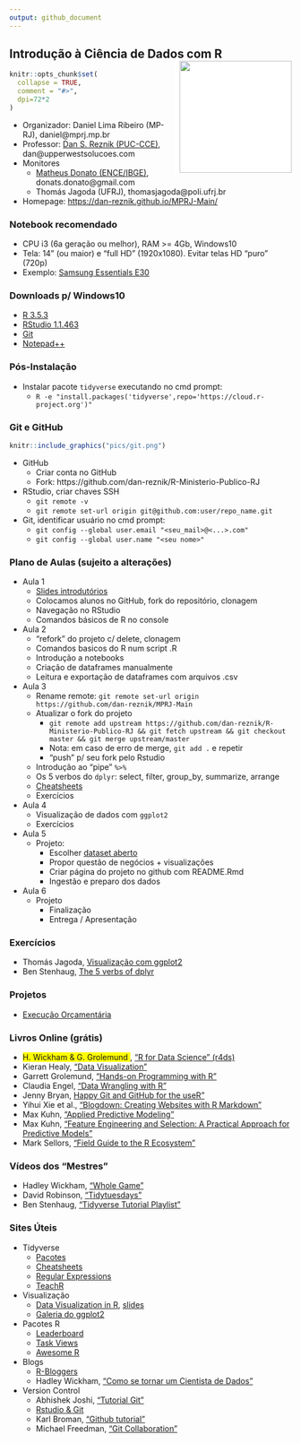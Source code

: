 ```yaml
---
output: github_document
---
```


## Introdução à Ciência de Dados com R <img width="200" src="pics/puc_mprj_inova.png" align="right" style="padding-left:10px;background-color:white"/>

<!-- README.md is generated from README.Rmd. Please edit that file -->

```r
knitr::opts_chunk$set(
  collapse = TRUE,
  comment = "#>",
  dpi=72*2
)
```

* Organizador: Daniel Lima Ribeiro (MP-RJ), daniel@mprj.mp.br
* Professor: [Dan S. Reznik (PUC-CCE)](https://www.linkedin.com/in/dan-s-reznik-phd-bb49133/), dan@upperwestsolucoes.com
* Monitores
    + [Matheus Donato (ENCE/IBGE)](https://www.linkedin.com/in/matheus-donato-75526388/), donats.donato@gmail.com
    + Thomás Jagoda (UFRJ), thomasjagoda@poli.ufrj.br
* Homepage: [https://dan-reznik.github.io/MPRJ-Main/](https://dan-reznik.github.io/MPRJ-Main/)

### Notebook recomendado

* CPU i3 (6a geração ou melhor), RAM >=  4Gb, Windows10  
* Tela: 14” (ou maior) e "full HD" (1920x1080). Evitar telas HD “puro” (720p)
* Exemplo: [Samsung Essentials E30](https://www.americanas.com.br/produto/133794107)

### Downloads p/ Windows10

* [R 3.5.3](https://cran.r-project.org/bin/windows/base/)
* [RStudio 1.1.463](https://download1.rstudio.org/RStudio-1.1.463.exe)
* [Git](https://git-scm.com/download/win)
* [Notepad++](https://notepad-plus-plus.org/download/v7.6.4.html)

### Pós-Instalação

* Instalar pacote `tidyverse` executando no cmd prompt:
    + `R -e "install.packages('tidyverse',repo='https://cloud.r-project.org')"`
    
### Git e GitHub

```r
knitr::include_graphics("pics/git.png")
```

* GitHub
    + Criar conta no GitHub
    + Fork: https://github.com/dan-reznik/R-Ministerio-Publico-RJ
* RStudio, criar chaves SSH
    + `git remote -v`
    + `git remote set-url origin git@github.com:user/repo_name.git`
* Git, identificar usuário no cmd prompt:
    + `git config --global user.email "<seu_mail>@<...>.com"`
    + `git config --global user.name "<seu nome>"`
    
### Plano de Aulas (sujeito a alterações)

* Aula 1
    + [Slides introdutórios](https://github.com/dan-reznik/MPRJ-Main/blob/master/aulas%20ppt/R%20Ministerio%20Publico%20Aula%201.pptx?raw=true)
    + Colocamos alunos no GitHub, fork do repositório, clonagem
    + Navegação no RStudio
    + Comandos básicos de R no console
* Aula 2
    + "refork" do projeto c/ delete, clonagem
    + Comandos basicos do R num script .R
    + Introdução a notebooks
    + Criação de dataframes manualmente
    + Leitura e exportação de dataframes com arquivos .csv
* Aula 3
    + Rename remote: `git remote set-url origin https://github.com/dan-reznik/MPRJ-Main`
    + Atualizar o fork do projeto
        + `git remote add upstream https://github.com/dan-reznik/R-Ministerio-Publico-RJ && git fetch upstream && git checkout master && git merge upstream/master`
        + Nota: em caso de erro de merge, `git add .` e repetir
        + "push" p/ seu fork pelo Rstudio
    + Introdução ao "pipe" `%>%`
    + Os 5 verbos do `dplyr`: select, filter, group_by, summarize, arrange
    + [Cheatsheets](https://www.rstudio.com/resources/cheatsheets/)
    + Exercícios
* Aula 4
    + Visualização de dados com `ggplot2`
    + Exercícios
* Aula 5
    + Projeto:
        + Escolher [dataset aberto](http://dados.gov.br/)
        + Propor questão de negócios + visualizações
        + Criar página do projeto no github com README.Rmd
        + Ingestão e preparo dos dados
* Aula 6
    + Projeto
        + Finalização
        + Entrega / Apresentação
    

### Exercícios

* Thomás Jagoda, [Visualização com ggplot2](https://github.com/JagodaT/MPRJ--Exercicios-ggplot2)
* Ben Stenhaug, [The 5 verbs of dplyr](https://teachingr.com/content/the-5-verbs-of-dplyr/the-5-verbs-of-dplyr-exercise.html)

### Projetos

* [Execução Orçamentária](https://dan-reznik.github.io/MP-Execucao-Orcamentaria)

### Livros Online (grátis)

* <span style="background-color: #FFFF00">H. Wickham & G. Grolemund </span>, ["R for Data Science" (r4ds)](https://r4ds.had.co.nz/)
* Kieran Healy, ["Data Visualization"](https://socviz.co/)
* Garrett Grolemund, ["Hands-on Programming with R"](https://rstudio-education.github.io/hopr/)
* Claudia Engel, ["Data Wrangling with R"](https://cengel.github.io/R-data-wrangling/)
* Jenny Bryan, [Happy Git and GitHub for the useR"](https://happygitwithr.com/)
* Yihui Xie et al., ["Blogdown: Creating Websites with R Markdown"](https://bookdown.org/yihui/blogdown/)
* Max Kuhn, ["Applied Predictive Modeling"](http://appliedpredictivemodeling.com/)
* Max Kuhn, ["Feature Engineering and Selection: A Practical Approach for Predictive Models"](https://bookdown.org/max/FES/)
* Mark Sellors, ["Field Guide to the R Ecosystem"](https://fg2re.sellorm.com/)

### Vídeos dos “Mestres”

* Hadley Wickham, ["Whole Game"](https://www.youtube.com/watch?v=go5Au01Jrvs)
* David Robinson, ["Tidytuesdays"](https://www.youtube.com/user/safe4democracy/videos)
* Ben Stenhaug, ["Tidyverse Tutorial Playlist"](https://www.youtube.com/watch?v=lTTJPRwnONE&list=PLLxj8fULvXwGOf8uHlL4Tr62oXSB5k_in)

### Sites Úteis

* Tidyverse
    + [Pacotes](https://www.tidyverse.org/packages/)
    + [Cheatsheets](https://www.rstudio.com/resources/cheatsheets/)
    + [Regular Expressions](https://stringr.tidyverse.org/articles/regular-expressions.html)
    + [TeachR](https://teachingr.com/)
* Visualização
    + [Data Visualization in R](https://djnavarro.github.io/satrdayjoburg/), [slides](https://djnavarro.github.io/satrdayjoburg/slides)
    + [Galeria do ggplot2](https://www.r-graph-gallery.com/portfolio/ggplot2-package/)
* Pacotes R
    + [Leaderboard](https://www.rdocumentation.org/trends)
    + [Task Views](https://cran.r-project.org/web/views/)
    + [Awesome R](https://awesome-r.com/)
* Blogs
    + [R-Bloggers](https://www.r-bloggers.com/)
    + Hadley Wickham, ["Como se tornar um Cientista de Dados"](https://gist.github.com/hadley/820f09ded347c62c2864)
* Version Control
    + Abhishek Joshi, ["Tutorial Git"](https://medium.com/@abhishekj/an-intro-to-git-and-github-1a0e2c7e3a2f)
    + [Rstudio & Git](https://support.rstudio.com/hc/en-us/articles/200532077-Version-Control-with-Git-and-SVN)
    + Karl Broman, ["Github tutorial"](http://kbroman.org/github_tutorial/)
    + Michael Freedman, ["Git Collaboration"](http://slides.com/michaelfreeman/git-collaboration)
